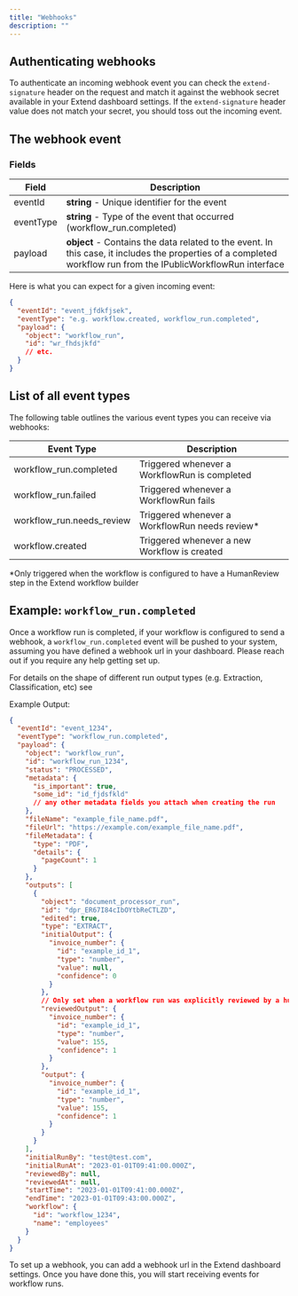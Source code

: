 ```yaml
---
title: "Webhooks"
description: ""
---
```


## Authenticating webhooks

To authenticate an incoming webhook event you can check the `extend-signature` header on the request and match it against the webhook secret
available in your Extend dashboard settings. If the `extend-signature` header value does not match your secret, you should toss out the incoming event.

## The webhook event

### Fields

| Field     | Description                                                                                                                                                     |
| --------- | --------------------------------------------------------------------------------------------------------------------------------------------------------------- |
| eventId   | **string** - Unique identifier for the event                                                                                                                    |
| eventType | **string** - Type of the event that occurred (workflow_run.completed)                                                                                           |
| payload   | **object** - Contains the data related to the event. In this case, it includes the properties of a completed workflow run from the IPublicWorkflowRun interface |

Here is what you can expect for a given incoming event:

```json Event
{
  "eventId": "event_jfdkfjsek",
  "eventType": "e.g. workflow.created, workflow_run.completed",
  "payload": {
    "object": "workflow_run",
    "id": "wr_fhdsjkfd"
    // etc.
  }
}
```

## List of all event types

The following table outlines the various event types you can receive via webhooks:

| Event Type                | Description                                     |
| ------------------------- | ----------------------------------------------- |
| workflow_run.completed    | Triggered whenever a WorkflowRun is completed   |
| workflow_run.failed       | Triggered whenever a WorkflowRun fails          |
| workflow_run.needs_review | Triggered whenever a WorkflowRun needs review\* |
| workflow.created          | Triggered whenever a new Workflow is created    |

\*Only triggered when the workflow is configured to have a HumanReview step in the Extend workflow builder

## Example: `workflow_run.completed`

Once a workflow run is completed, if your workflow is configured to send a webhook, a `workflow_run.completed` event
will be pushed to your system, assuming you have defined a webhook url in your dashboard. Please reach out if you require any help
getting set up.

For details on the shape of different run output types (e.g. Extraction, Classification, etc) see

Example Output:

```json Response
{
  "eventId": "event_1234",
  "eventType": "workflow_run.completed",
  "payload": {
    "object": "workflow_run",
    "id": "workflow_run_1234",
    "status": "PROCESSED",
    "metadata": {
      "is_important": true,
      "some_id": "id_fjdsfkld"
      // any other metadata fields you attach when creating the run
    },
    "fileName": "example_file_name.pdf",
    "fileUrl": "https://example.com/example_file_name.pdf",
    "fileMetadata": {
      "type": "PDF",
      "details": {
        "pageCount": 1
      }
    },
    "outputs": [
      {
        "object": "document_processor_run",
        "id": "dpr_ER67I84cIbOYtbReCTLZD",
        "edited": true,
        "type": "EXTRACT",
        "initialOutput": {
          "invoice_number": {
            "id": "example_id_1",
            "type": "number",
            "value": null,
            "confidence": 0
          }
        },
        // Only set when a workflow run was explicitly reviewed by a human
        "reviewedOutput": {
          "invoice_number": {
            "id": "example_id_1",
            "type": "number",
            "value": 155,
            "confidence": 1
          }
        },
        "output": {
          "invoice_number": {
            "id": "example_id_1",
            "type": "number",
            "value": 155,
            "confidence": 1
          }
        }
      }
    ],
    "initialRunBy": "test@test.com",
    "initialRunAt": "2023-01-01T09:41:00.000Z",
    "reviewedBy": null,
    "reviewedAt": null,
    "startTime": "2023-01-01T09:41:00.000Z",
    "endTime": "2023-01-01T09:43:00.000Z",
    "workflow": {
      "id": "workflow_1234",
      "name": "employees"
    }
  }
}
```

To set up a webhook, you can add a webhook url in the Extend dashboard settings. Once you have done this, you will start receiving events for workflow runs.

